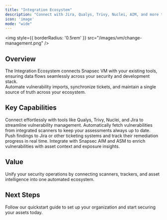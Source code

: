 ```yaml
---
title: "Integration Ecosystem"
description: "Connect with Jira, Qualys, Trivy, Nuclei, AIM, and more to automate imports and sync tickets."
icon: 'image'
mode: "wide"
---
```


<img
  style={{ borderRadius: '0.5rem' }}
  src="/images/vm/change-management.png"
/>


## Overview

The Integration Ecosystem connects Snapsec VM with your existing tools, ensuring data flows seamlessly across your security and development stack.  
Automate vulnerability imports, synchronize tickets, and maintain a single source of truth across your ecosystem.

## Key Capabilities

<Columns cols={2}>
  <Card title="Seamless Integrations" icon="plug">
    Connect effortlessly with tools like Qualys, Trivy, Nuclei, and Jira to streamline vulnerability management.
  </Card>
  <Card title="Automated Imports" icon="cloud-arrow-down">
    Automatically fetch vulnerabilities from integrated scanners to keep your assessments always up to date.
  </Card>
  <Card title="Ticket Sync" icon="arrows-left-right">
    Push findings to Jira or other ticketing systems and track their remediation progress in real time.
  </Card>
  <Card title="Cross-Module Intelligence" icon="network-wired">
    Integrate with Snapsec AIM and ASM to enrich vulnerabilities with asset context and exposure insights.
  </Card>
</Columns>

## Value

Unify your security operations by connecting scanners, trackers, and asset intelligence into one automated ecosystem.





## Next Steps

<Card title="Explore Live Demo Now" icon="arrow-right" href="https://suite.snapsec.co/demo">
  Follow our quickstart guide to set up your organization and start securing your assets today.
</Card>